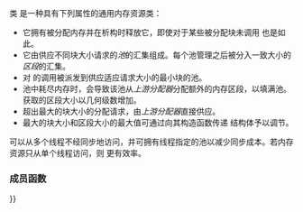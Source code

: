 {{cpp/memory/pmr/title|synchronized_pool_resource}}
{{cpp/memory/synchronized_pool_resource/navbar}}
{{ddcl|header=memory_resource|since=c++17|
class synchronized_pool_resource : public std::pmr::memory_resource;
}}

类 {{tt|std::pmr::synchronized_pool_resource}} 是一种具有下列属性的通用内存资源类：
* 它拥有被分配内存并在析构时释放它，即使对于某些被分配块未调用 {{tt|deallocate}} 也是如此。
* 它由供应不同块大小请求的''池''的汇集组成。每个池管理之后被分入一致大小的''区段''的汇集。
* 对 {{ltt|cpp/memory/synchronized_pool_resource/do_allocate}} 的调用被派发到供应适应请求大小的最小块的池。
* 池中耗尽内存时，会导致该池从''上游分配器''分配额外的内存区段，以填满池。获取的区段大小以几何级数增加。
* 超出最大的块大小的分配请求，由''上游分配器''直接供应。
* 最大的块大小和区段大小的最大值可通过向其构造函数传递 {{lc|std::pmr::pool_options}} 结构体予以调节。

{{tt|synchronized_pool_resource}} 可以从多个线程不经同步地访问，并可拥有线程指定的池以减少同步成本。若内存资源只从单个线程访问，则 {{ltt|cpp/memory/unsynchronized_pool_resource}} 更有效率。

===成员函数===
{{dsc begin}}
{{dsc inc|cpp/memory/synchronized_pool_resource/dsc constructor}}
{{dsc inc|cpp/memory/synchronized_pool_resource/dsc destructor}}
{{dsc inc|cpp/memory/synchronized_pool_resource/dsc operator{{=}}}}

{{dsc h2|公开成员函数}}
{{dsc inc|cpp/memory/synchronized_pool_resource/dsc release}}
{{dsc inc|cpp/memory/synchronized_pool_resource/dsc upstream_resource}}
{{dsc inc|cpp/memory/synchronized_pool_resource/dsc options}}

{{dsc h2|受保护成员函数}}
{{dsc inc|cpp/memory/synchronized_pool_resource/dsc do_allocate}}
{{dsc inc|cpp/memory/synchronized_pool_resource/dsc do_deallocate}}
{{dsc inc|cpp/memory/synchronized_pool_resource/dsc do_is_equal}}
{{dsc end}}

{{langlinks|en|es|ja|ru}}